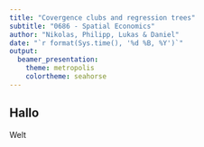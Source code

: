 ```yaml
---
title: "Covergence clubs and regression trees"
subtitle: "0686 - Spatial Economics"
author: "Nikolas, Philipp, Lukas & Daniel"
date: "`r format(Sys.time(), '%d %B, %Y')`"
output: 
  beamer_presentation:
    theme: metropolis
    colortheme: seahorse
---
```


## Hallo
Welt